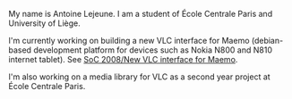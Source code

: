 My name is Antoine Lejeune. I am a student of École Centrale Paris and University of Liège.

I'm currently working on building a new VLC interface for Maemo (debian-based development platform for devices such as Nokia N800 and N810 internet tablet). See [[SoC 2008/New VLC interface for Maemo]].

I'm also working on a media library for VLC as a second year project at École Centrale Paris.